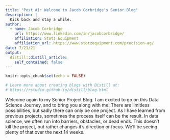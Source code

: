 ```yaml
---
title: "Post #1: Welcome to Jacob Corbridge's Senior Blog"
description: |
  Kick back and stay a while. 
author:
  - name: Jacob Corbridge
    url: https://www.linkedin.com/in/jacobcorbridge/
    affiliation: Stotz Equipment
    affiliation_url: https://www.stotzequipment.com/precision-ag/
date: 7/21/21
output:
  distill::distill_article:
    self_contained: false
---
```


```r
knitr::opts_chunk$set(echo = FALSE)

# Learn more about creating blogs with Distill at:
# https://rstudio.github.io/distill/blog.html

```


Welcome again to my Senior Project Blog. I am excited to go on this Data Science Journey, and to bring you along with me! There are limitless possibilities, but sadly there can only be one project. As I have learned from previous projects, sometimes the process itself can be the result. In data science, we often run into barriers, obstacles, or dead ends. This doesn't kill the project, but rather changes it's direction or focus. We'll be seeing plenty of that over the next 14 weeks. 


